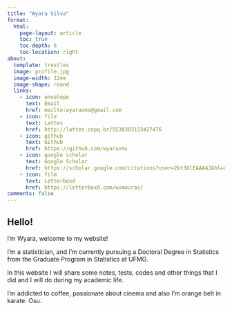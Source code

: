 ---
title: "Wyara Silva"
format:
  html:
    page-layout: article
    toc: true
    toc-depth: 6
    toc-location: right
about:
  template: trestles
  image: profile.jpg
  image-width: 12em
  image-shape: round
  links:
    - icon: envelope
      text: Email
      href: mailto:wyaravms@gmail.com  
    - icon: file
      text: Lattes
      href: http://lattes.cnpq.br/5538303153427476
    - icon: github
      text: Github
      href: https://github.com/wyaravms
    - icon: google scholar
      text: Google Scholar
      href: https://scholar.google.com/citations?user=2kt3OlEAAAAJ&hl=en
    - icon: film
      text: Letterboxd
      href: https://letterboxd.com/wvmouras/
comments: false
---

## Hello!

I'm Wyara, welcome to my website!

I'm a statistician, and I'm currently pursuing a Doctoral Degree in Statistics from the Graduate Program in Statistics at UFMG.

In this website I will share some notes, tests, codes and other things that I did and I will do during my academic life.

I'm addicted to coffee, passionate about cinema and also I'm orange belt in karate. Osu.
